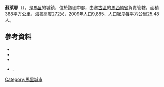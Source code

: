 '''蘇萊耶'''（{{lang-fr|Souleye}}），是[[馬里|馬里]]的城鎮，位於該國中部，由[[塞古區|塞古區]]的[[馬西納省|馬西納省]]負責管轄，面積388平方公里，海拔高度272米，2009年人口9,885，人口密度每平方公里25.48人。

==參考資料==
*{{citation | contribution= Common and Fundamental Operational Datasets Registry: Mali | publisher= United Nations Office for the Coordination of Humanitarian Affairs | url= http://cod.humanitarianresponse.info/country-region/mali | deadurl= yes | archiveurl= https://web.archive.org/web/20121214211137/http://cod.humanitarianresponse.info/country-region/Mali | archivedate= 2012-12-14 | title= 存档副本 | accessdate= 2015-07-26 }}
*{{citation | url=http://instat.gov.ml/documentation/segou.pdf | publisher=République de Mali: Institut National de la Statistique | title=Resultats Provisoires RGPH 2009 (Région de Ségou) | language=fr | accessdate=2015-07-26 | archive-date=2011-07-22 | archive-url=https://web.archive.org/web/20110722215805/http://instat.gov.ml/documentation/segou.pdf | dead-url=no }}
*{{citation | title=Communes de la Région de Ségou | publisher=Ministère de l’administration territoriale et des collectivités locales, République du Mali | url=http://www.matcl.gov.ml/pdf/ComRegSegou.pdf | language=fr | deadurl=yes | archiveurl=https://www.webcitation.org/6AnaeXgXv?url=http://www.matcl.gov.ml/pdf/ComRegSegou.pdf | archivedate=2012-09-19 | accessdate=2015-07-26 }}
*{{citation | title=Plan de Sécurité Alimentaire Commune Rurale de Souleye 2007-2011 | publisher=Commissariat à la Sécurité Alimentaire, République du Mali, USAID-Mali | year=2007 | url=http://www.aec.msu.edu/fs2/mali_fd_strtgy/plans/segou/macina/psa_souleye.pdf | language=fr | deadurl=yes | archiveurl=https://web.archive.org/web/20120915063337/http://www.aec.msu.edu/fs2/mali_fd_strtgy/plans/segou/macina/psa_souleye.pdf | archivedate=2012年9月15日 | df= | accessdate=2015年7月26日 }}.

{{Coord|13|52|40|N|5|14|33|W|display=title}}

{{塞古區}}

[[Category:馬里城市|Category:馬里城市]]


{{Mali-geo-stub}}